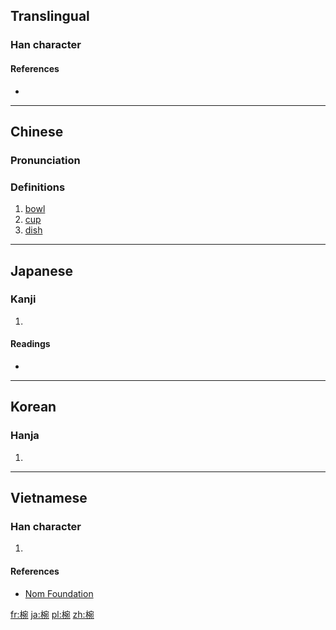 ==Translingual==

===Han character===
{{Han char|rn=75|rad=木|as=08|sn=12|four=|canj=DJNU|ids=⿰木宛}}

====References====
* {{Han ref|kx=0535.130|dkj=15001|dj=0923.050|hdz=21239.020|uh=6900|ud=26880}}

----

==Chinese==
{{zh-forms}}

===Pronunciation===
{{zh-pron
|m=wǎn
|c=wun2
|mc=y
|oc=y
|ma=
|cat=n
}}

===Definitions===
# [[bowl]]
# [[cup]]
# [[dish]]

----

==Japanese==

===Kanji===
{{ja-kanji|grade=|rs=木08}}

# {{defn|lang=ja|sort=木08}}

====Readings====
* {{ja-readings|on=[[わん]] (wan)|kun=[[はち]] (hachi)}}

----

==Korean==

===Hanja===
{{ko-hanja|hangeul=완|eumhun=|rv=wan|mr=wan|y=wan}}

# {{defn|lang=ko|sort=木08}}

----

==Vietnamese==

===Han character===
{{vi-readings|rs=木08| hanviet = oản}}

# {{defn|lang=vi|sort=木08}}

====References====
*[http://nomfoundation.org/common/nom_details.php?codepoint=6900 Nom Foundation]

[[fr:椀]]
[[ja:椀]]
[[pl:椀]]
[[zh:椀]]